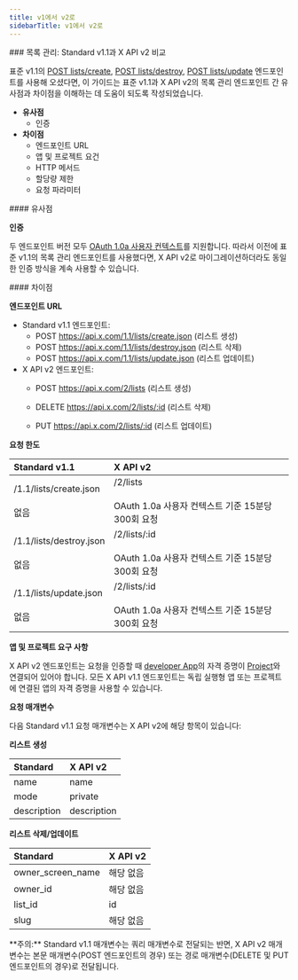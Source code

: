 ```yaml
---
title: v1에서 v2로
sidebarTitle: v1에서 v2로
---
```



<div id="manage-lists-standard-v11-compared-to-x-api-v2">
  ### 목록 관리: Standard v1.1과 X API v2 비교
</div>

표준 v1.1의 [POST lists/create](https://developer.x.com/en/docs/twitter-api/v1/accounts-and-users/create-manage-lists/api-reference/post-lists-create), [POST lists/destroy](https://developer.x.com/en/docs/twitter-api/v1/accounts-and-users/create-manage-lists/api-reference/post-lists-destroy), [POST lists/update](https://developer.x.com/en/docs/twitter-api/v1/accounts-and-users/create-manage-lists/api-reference/post-lists-update) 엔드포인트를 사용해 오셨다면, 이 가이드는 표준 v1.1과 X API v2의 목록 관리 엔드포인트 간 유사점과 차이점을 이해하는 데 도움이 되도록 작성되었습니다.

- **유사점**
  - 인증
- **차이점**
  - 엔드포인트 URL
  - 앱 및 프로젝트 요건
  - HTTP 메서드
  - 할당량 제한
  - 요청 파라미터

<div id="similarities">
  #### 유사점
</div>

**인증**

두 엔드포인트 버전 모두 [OAuth 1.0a 사용자 컨텍스트](https://developer.x.com/content/developer-twitter/resources/fundamentals/authentication)를 지원합니다. 따라서 이전에 표준 v1.1의 목록 관리 엔드포인트를 사용했다면, X API v2로 마이그레이션하더라도 동일한 인증 방식을 계속 사용할 수 있습니다.

<div id="differences">
  #### 차이점
</div>

**엔드포인트 URL**

- Standard v1.1 엔드포인트:
  - POST https://api.x.com/1.1/lists/create.json
    (리스트 생성)
  - POST https://api.x.com/1.1/lists/destroy.json
    (리스트 삭제)
  - POST https://api.x.com/1.1/lists/update.json
    (리스트 업데이트)
- X API v2 엔드포인트:
  - POST https://api.x.com/2/lists
    (리스트 생성)

  - DELETE https://api.x.com/2/lists/:id
    (리스트 삭제)

  - PUT https://api.x.com/2/lists/:id
    (리스트 업데이트)

**요청 한도**

| **Standard v1.1** | **X API v2** |
| :--- | :--- |
| /1.1/lists/create.json<br /><br />없음 | /2/lists<br /><br />OAuth 1.0a 사용자 컨텍스트 기준 15분당 300회 요청 |
| /1.1/lists/destroy.json<br /><br />없음 | /2/lists/:id<br /><br />OAuth 1.0a 사용자 컨텍스트 기준 15분당 300회 요청 |
| /1.1/lists/update.json<br /><br />없음 | /2/lists/:id<br /><br />OAuth 1.0a 사용자 컨텍스트 기준 15분당 300회 요청 |

**앱 및 프로젝트 요구 사항**

X API v2 엔드포인트는 요청을 인증할 때 [developer App](/ko/resources/fundamentals/developer-apps)의 자격 증명이 [Project](/ko/resources/fundamentals/projects)와 연결되어 있어야 합니다. 모든 X API v1.1 엔드포인트는 독립 실행형 앱 또는 프로젝트에 연결된 앱의 자격 증명을 사용할 수 있습니다.

**요청 매개변수**

다음 Standard v1.1 요청 매개변수는 X API v2에 해당 항목이 있습니다:

**리스트 생성**

| **Standard** | **X API v2** |
| :--- | :--- |
| name | name |
| mode | private |
| description | description |

**리스트 삭제/업데이트**

| **Standard** | **X API v2** |
| :--- | :--- |
| owner\_screen\_name | 해당 없음 |
| owner\_id | 해당 없음 |
| list\_id | id  |
| slug | 해당 없음 |

<Note>
  **주의:** Standard v1.1 매개변수는 쿼리 매개변수로 전달되는 반면, X API v2 매개변수는 본문 매개변수(POST 엔드포인트의 경우) 또는 경로 매개변수(DELETE 및 PUT 엔드포인트의 경우)로 전달됩니다.
</Note>